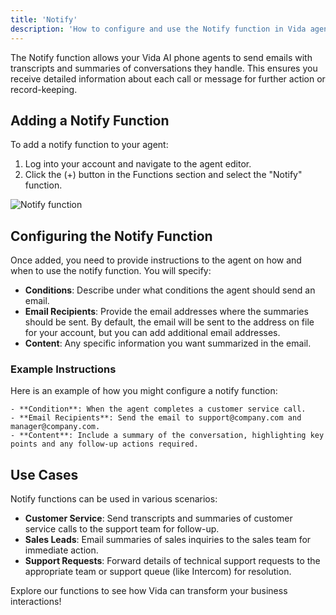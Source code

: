 ```yaml
---
title: 'Notify'
description: 'How to configure and use the Notify function in Vida agents.'
---
```


The Notify function allows your Vida AI phone agents to send emails with transcripts and summaries of conversations they handle. This ensures you receive detailed information about each call or message for further action or record-keeping.

## Adding a Notify Function

To add a notify function to your agent:
1. Log into your account and navigate to the agent editor.
2. Click the (+) button in the Functions section and select the "Notify" function.

![Notify function](https://vidapublic.s3.us-east-2.amazonaws.com/vida-edit-agent-functions-notify.png "Notify function")

## Configuring the Notify Function

Once added, you need to provide instructions to the agent on how and when to use the notify function. You will specify:
- **Conditions**: Describe under what conditions the agent should send an email.
- **Email Recipients**: Provide the email addresses where the summaries should be sent. By default, the email will be sent to the address on file for your account, but you can add additional email addresses.
- **Content**: Any specific information you want summarized in the email.

### Example Instructions

Here is an example of how you might configure a notify function:

```plaintext
- **Condition**: When the agent completes a customer service call.
- **Email Recipients**: Send the email to support@company.com and manager@company.com.
- **Content**: Include a summary of the conversation, highlighting key points and any follow-up actions required.
```

## Use Cases

Notify functions can be used in various scenarios:
- **Customer Service**: Send transcripts and summaries of customer service calls to the support team for follow-up.
- **Sales Leads**: Email summaries of sales inquiries to the sales team for immediate action.
- **Support Requests**: Forward details of technical support requests to the appropriate team or support queue (like Intercom) for resolution.

Explore our functions to see how Vida can transform your business interactions!